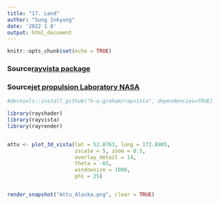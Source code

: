 ```yaml
---
title: "17. Land"
author: "Sung Inkyung"
date: '2022 1 8'
output: html_document
---
```


```r
knitr::opts_chunk$set(echo = TRUE)
```
### Source[rayvista package](https://github.com/h-a-graham/rayvista)
### Source[jet propulsion Laboratory NASA](https://photojournal.jpl.nasa.gov/mission/Terra?start=600)
```r
#devtools::install_github("h-a-graham/rayvista", dependencies=TRUE)

library(rayshader) 
library(rayvista)
library(rayrender)


attu <- plot_3d_vista(lat = 52.8763, long = 172.8905, 
                      zscale = 5, zoom = 0.5,
                      overlay_detail = 14, 
                      theta = -65, 
                      windowsize = 1000, 
                      phi = 25)


render_snapshot("Attu_Alaska.png", clear = TRUE)
```
